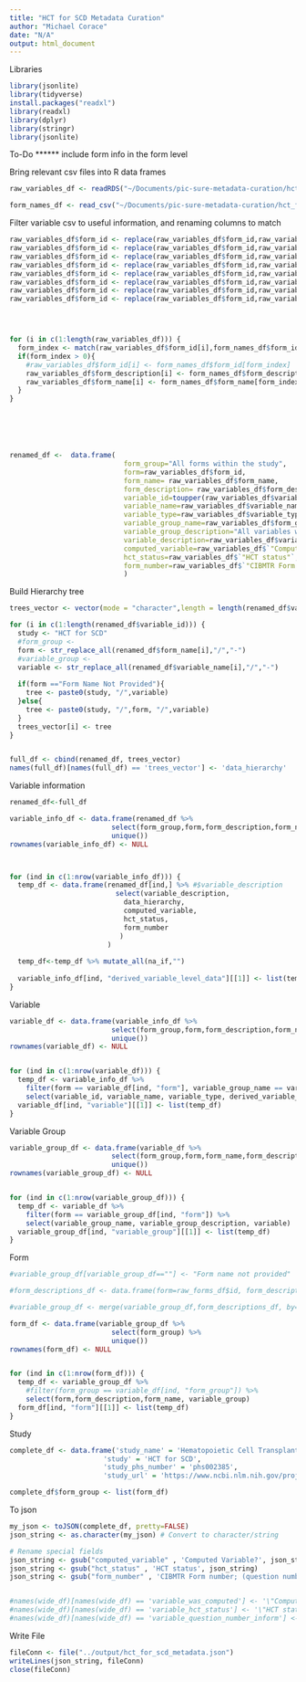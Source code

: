 ```yaml
---
title: "HCT for SCD Metadata Curation"
author: "Michael Corace"
date: "N/A"
output: html_document
---
```


Libraries
```r
library(jsonlite)
library(tidyverse)
install.packages("readxl")
library(readxl)
library(dplyr)
library(stringr)
library(jsonlite)
```

To-Do
******
include form info in the form level

Bring relevant csv files into R data frames
```r

raw_variables_df <- readRDS("~/Documents/pic-sure-metadata-curation/hct_for_scd/intermediates/full_df.rds")

form_names_df <- read_csv("~/Documents/pic-sure-metadata-curation/hct_for_scd/intermediates/form_mapping.csv")

```


Filter variable csv to useful information, and renaming columns to match
```r
raw_variables_df$form_id <- replace(raw_variables_df$form_id,raw_variables_df$form_id=="2400 preTED V5","2400 v5")
raw_variables_df$form_id <- replace(raw_variables_df$form_id,raw_variables_df$form_id=="2402 PreTED V3","2402 v3")
raw_variables_df$form_id <- replace(raw_variables_df$form_id,raw_variables_df$form_id=="2005 Confirmation of HLA typing V6","2006 v6")
raw_variables_df$form_id <- replace(raw_variables_df$form_id,raw_variables_df$form_id=="2450 postTED V4","2450 v4")
raw_variables_df$form_id <- replace(raw_variables_df$form_id,raw_variables_df$form_id=="2100 FU 100 days V4","2100 v4")
raw_variables_df$form_id <- replace(raw_variables_df$form_id,raw_variables_df$form_id=="2000 Baseline V4","2000 v4")
raw_variables_df$form_id <- replace(raw_variables_df$form_id,raw_variables_df$form_id=="2030 Sickle cell anemia PreHCT V1","2030 v1")
raw_variables_df$form_id <- replace(raw_variables_df$form_id,raw_variables_df$form_id=="2130 Sickle cell anemia PostHCT V1","2130 v1")




for (i in c(1:length(raw_variables_df))) {
  form_index <- match(raw_variables_df$form_id[i],form_names_df$form_id, nomatch = -1)
  if(form_index > 0){
    #raw_variables_df$form_id[i] <- form_names_df$form_id[form_index]
    raw_variables_df$form_description[i] <- form_names_df$form_description[form_index]
    raw_variables_df$form_name[i] <- form_names_df$form_name[form_index]
  }
}






renamed_df <-  data.frame(
                            form_group="All forms within the study",
                            form=raw_variables_df$form_id,
                            form_name= raw_variables_df$form_name,
                            form_description= raw_variables_df$form_description,
                            variable_id=toupper(raw_variables_df$variable_id),
                            variable_name=raw_variables_df$variable_name,
                            variable_type=raw_variables_df$variable_type,
                            variable_group_name=raw_variables_df$form_group,
                            variable_group_description="All variables within the group",
                            variable_description=raw_variables_df$variable_name,
                            computed_variable=raw_variables_df$`"Computed Variable?"`,
                            hct_status=raw_variables_df$`"HCT status"`,
                            form_number=raw_variables_df$`"CIBMTR Form number; (question numbers)"`
                            )


```


Build Hierarchy tree
```r
trees_vector <- vector(mode = "character",length = length(renamed_df$variable_id))

for (i in c(1:length(renamed_df$variable_id))) {
  study <- "HCT for SCD"
  #form_group <- 
  form <- str_replace_all(renamed_df$form_name[i],"/","-")
  #variable_group <- 
  variable <- str_replace_all(renamed_df$variable_name[i],"/","-")
  
  if(form =="Form Name Not Provided"){
    tree <- paste0(study, "/",variable)
  }else{
    tree <- paste0(study, "/",form, "/",variable)
  }
  trees_vector[i] <- tree
}  


full_df <- cbind(renamed_df, trees_vector)
names(full_df)[names(full_df) == 'trees_vector'] <- 'data_hierarchy'

```



Variable information
```r
renamed_df<-full_df

variable_info_df <- data.frame(renamed_df %>%
                         select(form_group,form,form_description,form_name,variable_group_name, variable_group_description, variable_id,variable_name,variable_type, computed_variable, hct_status,form_number, data_hierarchy ) %>%
                         unique())
rownames(variable_info_df) <- NULL



for (ind in c(1:nrow(variable_info_df))) {
  temp_df <- data.frame(renamed_df[ind,] %>% #$variable_description
                          select(variable_description,
                            data_hierarchy,
                            computed_variable,
                            hct_status,
                            form_number
                           )
                        )
  
  temp_df<-temp_df %>% mutate_all(na_if,"")
  
  variable_info_df[ind, "derived_variable_level_data"][[1]] <- list(temp_df)
}
```


Variable
```r
variable_df <- data.frame(variable_info_df %>%
                         select(form_group,form,form_description,form_name,variable_group_name, variable_group_description) %>%
                         unique())
rownames(variable_df) <- NULL


for (ind in c(1:nrow(variable_df))) {
  temp_df <- variable_info_df %>%
    filter(form == variable_df[ind, "form"], variable_group_name == variable_df[ind, "variable_group_name"]) %>%
    select(variable_id, variable_name, variable_type, derived_variable_level_data)
  variable_df[ind, "variable"][[1]] <- list(temp_df)
}
```


Variable Group
```r
variable_group_df <- data.frame(variable_df %>%
                         select(form_group,form,form_name,form_description) %>%
                         unique())
rownames(variable_group_df) <- NULL


for (ind in c(1:nrow(variable_group_df))) {
  temp_df <- variable_df %>%
    filter(form == variable_group_df[ind, "form"]) %>%
    select(variable_group_name, variable_group_description, variable)
  variable_group_df[ind, "variable_group"][[1]] <- list(temp_df)
}
```


Form
```r

#variable_group_df[variable_group_df==""] <- "Form name not provided"

#form_descriptions_df <- data.frame(form=raw_forms_df$id, form_description=raw_forms_df$display_name)

#variable_group_df <- merge(variable_group_df,form_descriptions_df, by="form", all = TRUE)

form_df <- data.frame(variable_group_df %>%
                         select(form_group) %>%
                         unique())
rownames(form_df) <- NULL


for (ind in c(1:nrow(form_df))) {
  temp_df <- variable_group_df %>%
    #filter(form_group == variable_df[ind, "form_group"]) %>%
    select(form,form_description,form_name, variable_group)
  form_df[ind, "form"][[1]] <- list(temp_df)
}
```

Study
```r
complete_df <- data.frame('study_name' = 'Hematopoietic Cell Transplant for Sickle Cell Disease',
                       'study' = 'HCT for SCD',
                       'study_phs_number' = 'phs002385',
                       'study_url' = 'https://www.ncbi.nlm.nih.gov/projects/gap/cgi-bin/study.cgi?study_id=phs002385.v1.p1')

complete_df$form_group <- list(form_df)
```

To json
```r
my_json <- toJSON(complete_df, pretty=FALSE)
json_string <- as.character(my_json) # Convert to character/string

# Rename special fields
json_string <- gsub("computed_variable" , 'Computed Variable?', json_string)
json_string <- gsub("hct_status" , 'HCT status', json_string)
json_string <- gsub("form_number" , 'CIBMTR Form number; (question numbers)', json_string)


#names(wide_df)[names(wide_df) == 'variable_was_computed'] <- '\"Computed Variable?\"'
#names(wide_df)[names(wide_df) == 'variable_hct_status'] <- '\"HCT status\"'
#names(wide_df)[names(wide_df) == 'variable_question_number_inform'] <- '\"CIBMTR Form number; (question numbers)\"'
```


Write File
```r
fileConn <- file("../output/hct_for_scd_metadata.json")
writeLines(json_string, fileConn)
close(fileConn)
```

